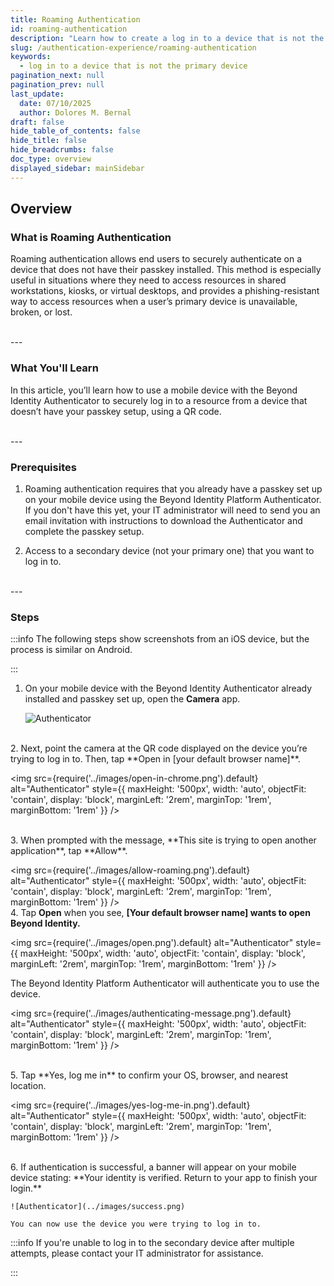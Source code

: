 ```yaml
---
title: Roaming Authentication
id: roaming-authentication
description: "Learn how to create a log in to a device that is not the primary device."
slug: /authentication-experience/roaming-authentication
keywords:
  - log in to a device that is not the primary device
pagination_next: null
pagination_prev: null
last_update:
  date: 07/10/2025
  author: Dolores M. Bernal
draft: false
hide_table_of_contents: false
hide_title: false
hide_breadcrumbs: false
doc_type: overview
displayed_sidebar: mainSidebar
---
```


## Overview
### What is Roaming Authentication

Roaming authentication allows end users to securely authenticate on a device that does not have their passkey installed. This method is especially useful in situations where they need to access resources in shared workstations, kiosks, or virtual desktops, and provides a phishing-resistant way to access resources when a user’s primary device is unavailable, broken, or lost.

<br/>
---

### What You'll Learn

In this article, you’ll learn how to use a mobile device with the Beyond Identity Authenticator to securely log in to a resource from a device that doesn’t have your passkey setup, using a QR code.

<br/>
---

### Prerequisites

1. Roaming authentication requires that you already have a passkey set up on your mobile device using the Beyond Identity Platform Authenticator. If you don't have this yet, your IT administrator will need to send you an email invitation with instructions to download the Authenticator and complete the passkey setup.

2. Access to a secondary device (not your primary one) that you want to log in to.

<br/>
---

### Steps

:::info
The following steps show screenshots from an iOS device, but the process is similar on Android.

:::



1. On your mobile device with the Beyond Identity Authenticator already installed and passkey set up, open the **Camera** app.

    ![Authenticator](../images/camera-app.png)

<br/>
2. Next, point the camera at the QR code displayed on the device you’re trying to log in to. Then, tap **Open in [your default browser name]**.

<img
  src={require('../images/open-in-chrome.png').default}
   alt="Authenticator"
      style={{
        maxHeight: '500px',
        width: 'auto',
        objectFit: 'contain',
        display: 'block',
        marginLeft: '2rem',
        marginTop: '1rem',
        marginBottom: '1rem'
      }}
/>


<br/>
3. When prompted with the message, **This site is trying to open another application**, tap **Allow**.


<img
  src={require('../images/allow-roaming.png').default}
   alt="Authenticator"
      style={{
        maxHeight: '500px',
        width: 'auto',
        objectFit: 'contain',
        display: 'block',
        marginLeft: '2rem',
        marginTop: '1rem',
        marginBottom: '1rem'
      }}
/>
<br/>
4. Tap **Open** when you see, **[Your default browser name] wants to open Beyond Identity.**

<img
  src={require('../images/open.png').default}
     alt="Authenticator"
      style={{
        maxHeight: '500px',
        width: 'auto',
        objectFit: 'contain',
        display: 'block',
        marginLeft: '2rem',
        marginTop: '1rem',
        marginBottom: '1rem'
      }}
/>
<br/>

The Beyond Identity Platform Authenticator will authenticate you to use the device.

<img
  src={require('../images/authenticating-message.png').default}
   alt="Authenticator"
      style={{
        maxHeight: '500px',
        width: 'auto',
        objectFit: 'contain',
        display: 'block',
        marginLeft: '2rem',
        marginTop: '1rem',
        marginBottom: '1rem'
      }}
/>

<br/>
5. Tap **Yes, log me in** to confirm your OS, browser, and nearest location.

<img
  src={require('../images/yes-log-me-in.png').default}
   alt="Authenticator"
      style={{
        maxHeight: '500px',
        width: 'auto',
        objectFit: 'contain',
        display: 'block',
        marginLeft: '2rem',
        marginTop: '1rem',
        marginBottom: '1rem'
      }}
/>

<br/>
6. If authentication is successful, a banner will appear on your mobile device stating: **Your identity is verified. Return to your app to finish your login.**

    ![Authenticator](../images/success.png)

    You can now use the device you were trying to log in to. 

:::info
If you're unable to log in to the secondary device after multiple attempts, please contact your IT administrator for assistance.

:::


<br/>
<br/>
